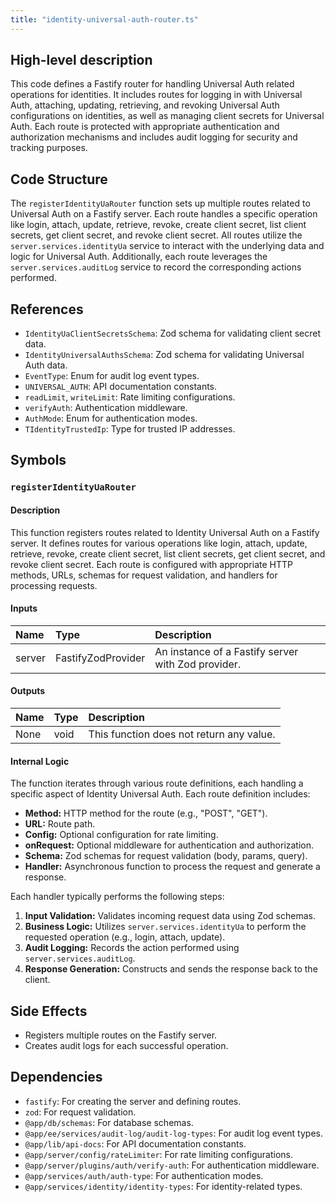 ```yaml
---
title: "identity-universal-auth-router.ts"
---
```


## High-level description
This code defines a Fastify router for handling Universal Auth related operations for identities. It includes routes for logging in with Universal Auth, attaching, updating, retrieving, and revoking Universal Auth configurations on identities, as well as managing client secrets for Universal Auth. Each route is protected with appropriate authentication and authorization mechanisms and includes audit logging for security and tracking purposes.

## Code Structure
The `registerIdentityUaRouter` function sets up multiple routes related to Universal Auth on a Fastify server. Each route handles a specific operation like login, attach, update, retrieve, revoke, create client secret, list client secrets, get client secret, and revoke client secret. All routes utilize the `server.services.identityUa` service to interact with the underlying data and logic for Universal Auth. Additionally, each route leverages the `server.services.auditLog` service to record the corresponding actions performed.

## References
- `IdentityUaClientSecretsSchema`: Zod schema for validating client secret data.
- `IdentityUniversalAuthsSchema`: Zod schema for validating Universal Auth data.
- `EventType`: Enum for audit log event types.
- `UNIVERSAL_AUTH`: API documentation constants.
- `readLimit`, `writeLimit`: Rate limiting configurations.
- `verifyAuth`: Authentication middleware.
- `AuthMode`: Enum for authentication modes.
- `TIdentityTrustedIp`: Type for trusted IP addresses.

## Symbols
### `registerIdentityUaRouter`
#### Description
This function registers routes related to Identity Universal Auth on a Fastify server. It defines routes for various operations like login, attach, update, retrieve, revoke, create client secret, list client secrets, get client secret, and revoke client secret. Each route is configured with appropriate HTTP methods, URLs, schemas for request validation, and handlers for processing requests.

#### Inputs
| Name | Type | Description |
|:-----|:-----|:------------|
| server | FastifyZodProvider | An instance of a Fastify server with Zod provider. |

#### Outputs
| Name | Type | Description |
|:-----|:-----|:------------|
| None | void | This function does not return any value. |

#### Internal Logic
The function iterates through various route definitions, each handling a specific aspect of Identity Universal Auth. Each route definition includes:
- **Method:** HTTP method for the route (e.g., "POST", "GET").
- **URL:** Route path.
- **Config:** Optional configuration for rate limiting.
- **onRequest:** Optional middleware for authentication and authorization.
- **Schema:** Zod schemas for request validation (body, params, query).
- **Handler:** Asynchronous function to process the request and generate a response.

Each handler typically performs the following steps:
1. **Input Validation:** Validates incoming request data using Zod schemas.
2. **Business Logic:** Utilizes `server.services.identityUa` to perform the requested operation (e.g., login, attach, update).
3. **Audit Logging:** Records the action performed using `server.services.auditLog`.
4. **Response Generation:** Constructs and sends the response back to the client.

## Side Effects
- Registers multiple routes on the Fastify server.
- Creates audit logs for each successful operation.

## Dependencies
- `fastify`: For creating the server and defining routes.
- `zod`: For request validation.
- `@app/db/schemas`: For database schemas.
- `@app/ee/services/audit-log/audit-log-types`: For audit log event types.
- `@app/lib/api-docs`: For API documentation constants.
- `@app/server/config/rateLimiter`: For rate limiting configurations.
- `@app/server/plugins/auth/verify-auth`: For authentication middleware.
- `@app/services/auth/auth-type`: For authentication modes.
- `@app/services/identity/identity-types`: For identity-related types.
